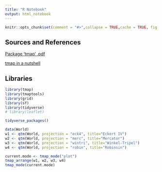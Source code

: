```yaml
---
title: "R Notebook"
output: html_notebook
---
```


```r

knitr::opts_chunk$set(comment = "#>",collapse = TRUE,cache = TRUE, fig.path = "images/",out.width = "100%",fig.align = 'center',fig.width = 10, fig.asp = 1)

```

## Sources and References

[Package ‘tmap’ .pdf](https://cran.r-project.org/web/packages/tmap/tmap.pdf)

[tmap in a nutshell](https://cran.r-project.org/web/packages/tmap/vignettes/tmap-nutshell.html)


## Libraries

```r

library(tmap)
library(tmaptools)
library(grid)
library(sf)
library(tidyverse)
# library(leaflet)

```

```r
tidyverse_packages()

```

```r
data(World)
w1 <- qtm(World, projection = "eck4", title="Eckert IV")
w2 <- qtm(World, projection = "merc", title="Mercator")
w3 <- qtm(World, projection = "wintri", title="Winkel-Tripel")
w4 <- qtm(World, projection = "robin", title="Robinsin")

current.mode <- tmap_mode("plot")
tmap_arrange(w1, w2, w3, w4)
tmap_mode(current.mode)
```





